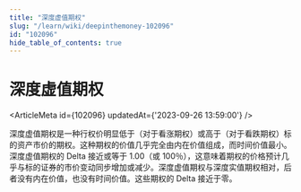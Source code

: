 ```yaml
---
title: "深度虚值期权"
slug: "/learn/wiki/deepinthemoney-102096"
id: "102096"
hide_table_of_contents: true
---
```



# 深度虚值期权

<ArticleMeta id={102096} updatedAt={'2023-09-26 13:59:00'} />
<div className='border-solid border-b border-t-0 my-4 border-[var(--ifm-color-gray-300)]' />

深度虚值期权是一种行权价明显低于（对于看涨期权）或高于（对于看跌期权）标的资产市价的期权。这种期权的价值几乎完全由内在价值组成，而时间价值最小。深度虚值期权的 Delta 接近或等于 1.00（或 100％），这意味着期权的价格预计几乎与标的证券的市价变动同步增加或减少。深度虚值期权与深度实值期权相对，后者没有内在价值，也没有时间价值。这些期权的 Delta 接近于零。
